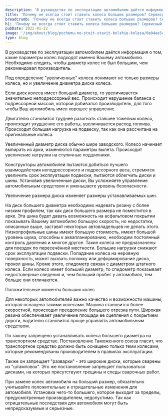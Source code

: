 ```yaml
---
description: 'В руководстве по эксплуатации автомобилем даётся информация о том, какие параметры колес подходят именно Вашему автомобилю. Необходимо следить, чтобы диаметр колес не был большим, чем рекомендовал производитель.'
title: 'Почему не всегда стоит ставить колеса больших размеров? Сервисный центр «АЛЬФА»'
breadcrumb: 'Почему не всегда стоит ставить колеса больших размеров? Сервисный центр «АЛЬФА»'
h1: 'Почему не всегда стоит ставить колеса больших размеров? Сервисный центр «АЛЬФА»'
pubDate: 2022-01-22
image: '/img/about/blog/pochemu-ne-stoit-stavit-bolshie-kolesa/0e04ee5c3ef9fb5c515df71f7ca08694.webp'
type: blog
---
```


В руководстве по эксплуатации автомобилем даётся информация о том, какие параметры колес подходят именно Вашему автомобилю. Необходимо следить, чтобы диаметр колес не был большим, чем рекомендовал производитель.

Под определение "увеличенные" колеса понимают не только размеры колеса, но и увеличение диаметра диска колеса.

Если диск колеса имеет больший диаметр, то увеличивается значительно неподрессорный вес. Происходит нарушение баланса с подрессорной массой, которой добивался производитель, для того чтобы Ваш автомобиль имел хорошее управление.

Двигателю становится труднее разогнать ставшее тяжелым колесо, происходит ухудшение его работы, увеличивается расход топлива. Происходит большая нагрузка на подвеску, так как она рассчитана на оригинальные колеса.

Увеличенный диаметр диска обычно шире заводского. Колесо начинает выпирать из арки, изменяются параметры вылета. Происходит увеличение нагрузки на ступичные подшипники.

Конструкторы автомобилей пытаются добиться лучшего взаимодействия неподрессорного и подрессорного веса, стремятся увеличить срок эксплуатации подвески, пытаются облегчить диски и шины. Установив увеличенные диски, Вы усложняете управление автомобильным средством и уменьшаете уровень безопасности.

Увеличение размера диска изменяет размеры устанавливаемых шин.

На диск большего диаметра необходимо надевать резину с более низким профилем, так как диск большего размера не поместится в арке. Эта шина будет давать возможность на асфальтовом покрытии показывать Вашему автомобилю большую скорость, но недостатки, описанные выше, заставят некоторых автовладельцев не делать этого. Низкопрофильные шины имеют большую стоимость, имеют большой уровень шума, способны к аквапланированию, необходим постоянный контроль давления и многое другое. Такие колеса не предназначены для поездок по пересечённой местности. Большие нагрузки снижают срок эксплуатации подвески. Попадание колеса на неровную поверхность, может вызвать поломку или деформирование диска, прокол шины. Кроме этого, спидометр связан с диаметром штатного колеса. Если колесо имеет больший диаметр, то спидометр показывает недостоверные сведения и, чем больший пробег у автомобиля, тем больше они отличаются.

Положительные моменты больших колес

Для некоторых автолюбителей важно качество и возможности машины, которая оснащена такими колесами. Машина становится более скоростной, происходит преодоление большего отрезка пути. Широкая резина обеспечивает увеличение площади ее сцепления с покрытием дороги, водителю становится проще управлять автомобильным средством.

По закону запрещено устанавливать колеса большего диаметра на транспортном средстве. Постановление Таможенного союза гласит, что транспортное средство должно быть оснащено только теми колесами, которые рекомендованы производителем в правилах эксплуатации.

Также он запрещает "разварки" - это широкие диски, которые сварены из "штамповок". Это же постановление запрещает пользоваться дисками, на которых присутствуют трещины и следы сварочных работ.

При замене колес автомобиля на больший размер, обязательно учитывайте положительные и отрицательные изменения для автомобиля. Установка чего-то большего, которое выходит за пределы, предусмотренные производителем, недопустимо. Так как отрицательные последствия для автомобиля могут быть непредсказуемые и серьезные.